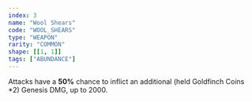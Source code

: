 ```yaml
---
index: 3
name: "Wool Shears"
code: "WOOL_SHEARS"
type: "WEAPON"
rarity: "COMMON"
shape: [[1, 1]]
tags: ["ABUNDANCE"]
---
```


Attacks have a **50%** chance to inflict an additional (held Goldfinch Coins *2) Genesis DMG, up to 2000.